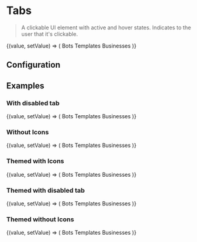 
# Tabs

> A clickable UI element with active and hover states. Indicates to the user that it's clickable.

<CodeBlock defaultValue="bots">
  {(value, setValue) => (
    <Tabs value={value}>
      <Tabs.Item value="bots" onClick={setValue} icon="bot-says">
        Bots
      </Tabs.Item>
      <Tabs.Item value="templates" onClick={setValue} icon="user-says">
        Templates
      </Tabs.Item>
      <Tabs.Item value="businesses" onClick={setValue} icon="entities">
        Businesses
      </Tabs.Item>
    </Tabs>
  )}
</CodeBlock>

## Configuration

<ConfigBlock of={Tabs} />

## Examples

### With disabled tab

<CodeBlock defaultValue="bots">
  {(value, setValue) => (
    <Tabs value={value}>
      <Tabs.Item value="bots" onClick={setValue} icon="bot-says" disabled>
        Bots
      </Tabs.Item>
      <Tabs.Item value="templates" onClick={setValue} icon="user-says">
        Templates
      </Tabs.Item>
      <Tabs.Item value="businesses" onClick={setValue} icon="entities">
        Businesses
      </Tabs.Item>
    </Tabs>
  )}
</CodeBlock>

### Without Icons

<CodeBlock defaultValue="bots">
  {(value, setValue) => (
    <Tabs value={value} themed>
      <Tabs.Item value="bots" onClick={setValue}>
        Bots
      </Tabs.Item>
      <Tabs.Item value="templates" onClick={setValue}>
        Templates
      </Tabs.Item>
      <Tabs.Item value="businesses" onClick={setValue}>
        Businesses
      </Tabs.Item>
    </Tabs>
  )}
</CodeBlock>

### Themed with Icons

<CodeBlock defaultValue="bots">
  {(value, setValue) => (
    <Tabs value={value} themed>
      <Tabs.Item value="bots" onClick={setValue} icon="bot-says" themed>
        Bots
      </Tabs.Item>
      <Tabs.Item value="templates" onClick={setValue} icon="user-says" themed>
        Templates
      </Tabs.Item>
      <Tabs.Item value="businesses" onClick={setValue} icon="entities" themed>
        Businesses
      </Tabs.Item>
    </Tabs>
  )}
</CodeBlock>

### Themed with disabled tab

<CodeBlock defaultValue="bots">
  {(value, setValue) => (
    <Tabs value={value} themed>
      <Tabs.Item
        value="bots"
        onClick={setValue}
        icon="bot-says"
        themed
        disabled
      >
        Bots
      </Tabs.Item>
      <Tabs.Item value="templates" onClick={setValue} icon="user-says" themed>
        Templates
      </Tabs.Item>
      <Tabs.Item value="businesses" onClick={setValue} icon="entities" themed>
        Businesses
      </Tabs.Item>
    </Tabs>
  )}
</CodeBlock>

### Themed without Icons

<CodeBlock defaultValue="bots">
  {(value, setValue) => (
    <Tabs value={value} themed>
      <Tabs.Item value="bots" onClick={setValue} themed>
        Bots
      </Tabs.Item>
      <Tabs.Item value="templates" onClick={setValue} themed>
        Templates
      </Tabs.Item>
      <Tabs.Item value="businesses" onClick={setValue} themed>
        Businesses
      </Tabs.Item>
    </Tabs>
  )}
</CodeBlock>
